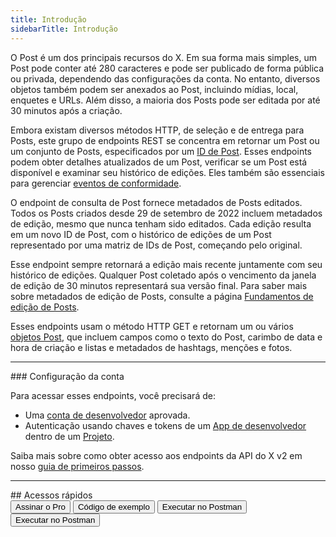 ```yaml
---
title: Introdução
sidebarTitle: Introdução
---
```



O Post é um dos principais recursos do X. Em sua forma mais simples, um Post pode conter até 280 caracteres e pode ser publicado de forma pública ou privada, dependendo das configurações da conta. No entanto, diversos objetos também podem ser anexados ao Post, incluindo mídias, local, enquetes e URLs. Além disso, a maioria dos Posts pode ser editada por até 30 minutos após a criação.

Embora existam diversos métodos HTTP, de seleção e de entrega para Posts, este grupo de endpoints REST se concentra em retornar um Post ou um conjunto de Posts, especificados por um [ID de Post](/pt-BR/resources/fundamentals/x-ids). Esses endpoints podem obter detalhes atualizados de um Post, verificar se um Post está disponível e examinar seu histórico de edições. Eles também são essenciais para gerenciar [eventos de conformidade](/pt-BR/x-api/enterprise-gnip-2.0/fundamentals/firehouse).

O endpoint de consulta de Post fornece metadados de Posts editados. Todos os Posts criados desde 29 de setembro de 2022 incluem metadados de edição, mesmo que nunca tenham sido editados. Cada edição resulta em um novo ID de Post, com o histórico de edições de um Post representado por uma matriz de IDs de Post, começando pelo original.

Esse endpoint sempre retornará a edição mais recente juntamente com seu histórico de edições. Qualquer Post coletado após o vencimento da janela de edição de 30 minutos representará sua versão final. Para saber mais sobre metadados de edição de Posts, consulte a página [Fundamentos de edição de Posts](/pt-BR/x-api/fundamentals/edit-posts).

Esses endpoints usam o método HTTP GET e retornam um ou vários [objetos Post](/pt-BR/x-api/fundamentals/data-dictionary), que incluem campos como o texto do Post, carimbo de data e hora de criação e listas e metadados de hashtags, menções e fotos.

---

<Note>
  ### Configuração da conta

  Para acessar esses endpoints, você precisará de:

  - Uma [conta de desenvolvedor](https://developer.x.com/en/portal/petition/essential/basic-info) aprovada.
  - Autenticação usando chaves e tokens de um [App de desenvolvedor](/pt-BR/resources/fundamentals/developer-apps) dentro de um [Projeto](/pt-BR/resources/fundamentals/projects).

  Saiba mais sobre como obter acesso aos endpoints da API do X v2 em nosso [guia de primeiros passos](/pt-BR/x-api/getting-started/getting-access).
</Note>

---

<div id="quick-links">
  ## Acessos rápidos
</div>

<div className="flex space-x-2.5">
  <Button href="pt-BR/Quickstart">
    Assinar o Pro
  </Button>

  <Button href="https://github.com/xdevplatform/Twitter-API-v2-sample-code">
    Código de exemplo
  </Button>

  <Button href="https://www.postman.com/xapidevelopers/twitter-s-public-workspace/collection/9956214-784efcda-ed4c-4491-a4c0-a26470a67400?ctx=documentation">
    Executar no Postman
  </Button>

  <Button href="https://developer.x.com/apitools/api?endpoint=/2/tweets&method=get">
    Executar no Postman
  </Button>
</div>